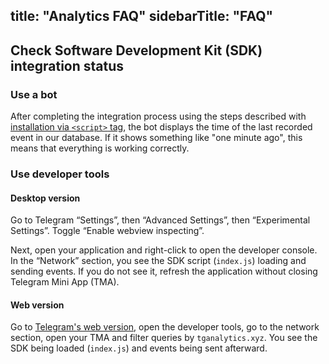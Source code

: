 title: "Analytics FAQ"
sidebarTitle: "FAQ"
-------------------

## Check Software Development Kit (SDK) integration status

### Use a bot

After completing the integration process using the steps described with [installation via `<script>` tag](/ecosystem/tma/analytics/install-via-script), the bot displays the time of the last recorded event in our database. If it shows something like "one minute ago", this means that everything is working correctly.

### Use developer tools

#### Desktop version

Go to Telegram “Settings”, then “Advanced Settings”, then “Experimental Settings”. Toggle “Enable webview inspecting”.

Next, open your application and right-click to open the developer console. In the “Network” section, you see the SDK script (`index.js`) loading and sending events. If you do not see it, refresh the application without closing Telegram Mini App (TMA).

#### Web version

Go to [Telegram's web version](https://web.telegram.org/), open the developer tools, go to the network section, open your TMA and filter queries by `tganalytics.xyz`. You see the SDK being loaded (`index.js`) and events being sent afterward.
